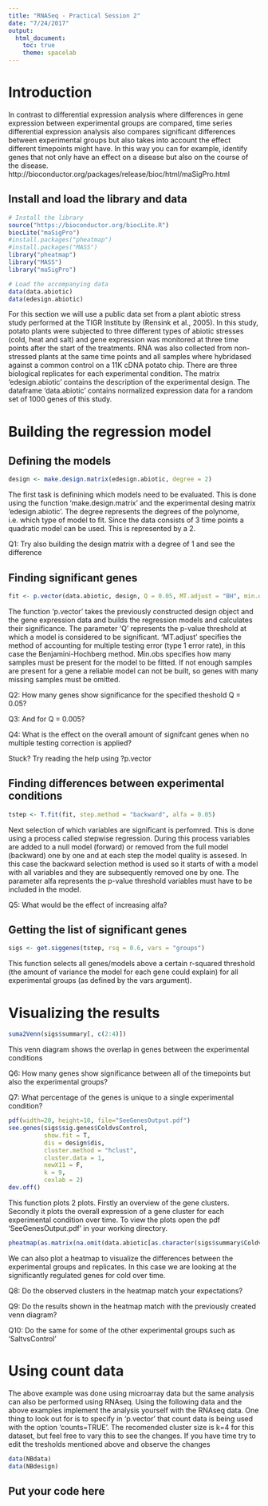 ---
title: "RNASeq - Practical Session 2"
date: "7/24/2017"
output: 
  html_document:
    toc: true
    theme: spacelab
---

# Introduction
In contrast to differential expression analysis where differences in gene expression between experimental groups are compared, time series differential expression analysis also compares significant differences between experimental groups but also takes into account the effect different timepoints might have. In this way you can for example, identify genes that not only have an effect on a disease but also on the course of the disease. 
http://bioconductor.org/packages/release/bioc/html/maSigPro.html

## Install and load the library and data
```{r, message=FALSE}
# Install the library
source("https://bioconductor.org/biocLite.R")
biocLite("maSigPro")
#install.packages("pheatmap")
#install.packages("MASS")
library("pheatmap")
library("MASS")
library("maSigPro")

# Load the accompanying data
data(data.abiotic)
data(edesign.abiotic)
```

For this section we will use a public data set from a plant abiotic stress study performed at the TIGR Institute by (Rensink et al., 2005). In this study, potato plants were subjected to three different types of abiotic stresses (cold, heat and salt) and gene expression was monitored at three time points after the start of the treatments. RNA was also collected from non-stressed plants at the same time points and all samples where hybridased against a common control on a 11K cDNA potato chip. There are three biological replicates for each experimental condition. The matrix 'edesign.abiotic' contains the description of the experimental design. The dataframe 'data.abiotic' contains normalized expression data for a random set of 1000 genes of this study. 

# Building the regression model

## Defining the models
```{r}
design <- make.design.matrix(edesign.abiotic, degree = 2)
```

The first task is definining which models need to be evaluated. This is done using the function 'make.design.matrix' and the experimental desing matrix 'edesign.abiotic'. The degree represents the degrees of the polynome, i.e. which type of model to fit. Since the data consists of 3 time points a quadratic model can be used. This is represented by a 2. 

Q1: Try also building the design matrix with a degree of 1 and see the difference

## Finding significant genes
```{r}
fit <- p.vector(data.abiotic, design, Q = 0.05, MT.adjust = "BH", min.obs = 20)
```

The function 'p.vector' takes the previously constructed design object and the gene expression data and builds the regression models and calculates their significance. The parameter 'Q' represents the p-value threshold at which a model is considered to be significant. 'MT.adjust' specifies the method of accounting for multiple testing error (type 1 error rate), in this case the Benjamini-Hochberg method. Min.obs specifies how many samples must be present for the model to be fitted. If not enough samples are present for a gene a reliable model can not be built, so genes with many missing samples must be omitted.

Q2: How many genes show significance for the specified theshold Q = 0.05?

Q3: And for Q = 0.005?

Q4: What is the effect on the overall amount of signifcant genes when no multiple testing correction is applied?

Stuck? Try reading the help using ?p.vector

## Finding differences between experimental conditions

```{r}
tstep <- T.fit(fit, step.method = "backward", alfa = 0.05)
```

Next selection of which variables are significant is perfomred. This is done using a process called stepwise regression. During this process variables are added to a null model (forward) or removed from the full model (backward) one by one and at each step the model quality is assesed. In this case the backward selection method is used so it starts of with a model with all variables and they are subsequently removed one by one. The parameter alfa represents the p-value threshold variables must have to be included in the model.

Q5: What would be the effect of increasing alfa?

## Getting the list of significant genes

```{r}
sigs <- get.siggenes(tstep, rsq = 0.6, vars = "groups")
```

This function selects all genes/models above a certain r-squared threshold (the amount of variance the model for each gene could explain) for all experimental groups (as defined by the vars argument). 

# Visualizing the results
```{r}
suma2Venn(sigs$summary[, c(2:4)])
```

This venn diagram shows the overlap in genes between the experimental conditions

Q6: How many genes show significance between all of the timepoints but also the experimental groups?

Q7: What percentage of the genes is unique to a single experimental condition?

```{r, message=FALSE, results='hide'}
pdf(width=20, height=10, file="SeeGenesOutput.pdf")
see.genes(sigs$sig.genes$ColdvsControl,
          show.fit = T,
          dis = design$dis,
          cluster.method = "hclust",
          cluster.data = 1,
          newX11 = F,
          k = 9,
          cexlab = 2)
dev.off()
```

This function plots 2 plots. Firstly an overview of the gene clusters. Secondly it plots the overall expression of a gene cluster for each experimental condition over time. To view the plots open the pdf 'SeeGenesOutput.pdf' in your working directory.

```{r}
pheatmap(as.matrix(na.omit(data.abiotic[as.character(sigs$summary$ColdvsControl),])))
```

We can also plot a heatmap to visualize the differences between the experimental groups and replicates. In this case we are looking at the significantly regulated genes for cold over time.

Q8: Do the observed clusters in the heatmap match your expectations?

Q9: Do the results shown in the heatmap match with the previously created venn diagram?

Q10: Do the same for some of the other experimental groups such as 'SaltvsControl'

# Using count data
The above example was done using microarray data but the same analysis can also be performed using RNAseq. Using the following data and the above examples implement the analysis yourself with the RNAseq data. One thing to look out for is to specify in 'p.vector' that count data is being used with the option 'counts=TRUE'. The recomended cluster size is k=4 for this dataset, but feel free to vary this to see the changes. If you have time try to edit the tresholds mentioned above and observe the changes

```{r}
data(NBdata)
data(NBdesign)
```

## Put your code here
```{r}

```